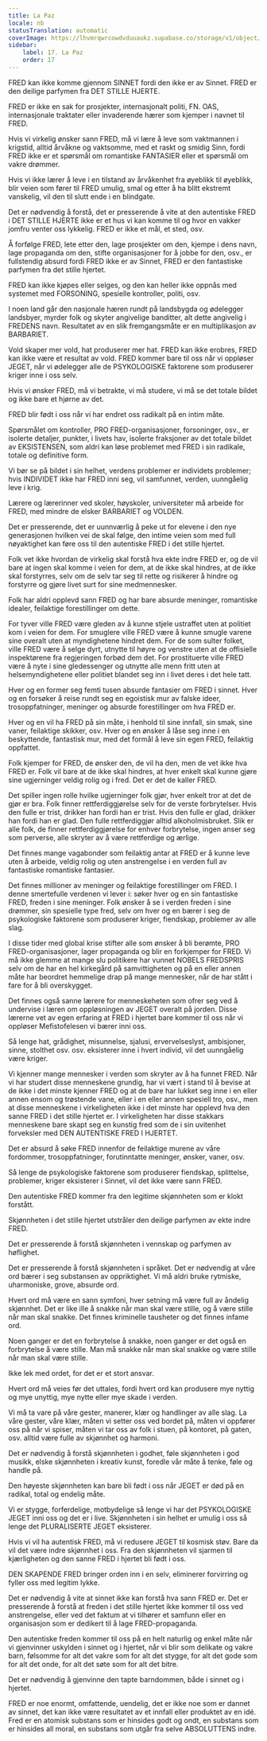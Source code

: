 ```yaml
---
title: La Paz
locale: nb
statusTranslation: automatic
coverImage: https://lhvmrqwrcowdvduuaukz.supabase.co/storage/v1/object/public/strapi-uploads/small_cover-educacion-fundamental.webp-2d51a7828a2b1309555be27f7e2a61a0.webp
sidebar:
    label: 17. La Paz
    order: 17
---
```

FRED kan ikke komme gjennom SINNET fordi den ikke er av Sinnet. FRED er den deilige parfymen fra DET STILLE HJERTE.

FRED er ikke en sak for prosjekter, internasjonalt politi, FN. OAS, internasjonale traktater eller invaderende hærer som kjemper i navnet til FRED.

Hvis vi virkelig ønsker sann FRED, må vi lære å leve som vaktmannen i krigstid, alltid årvåkne og vaktsomme, med et raskt og smidig Sinn, fordi FRED ikke er et spørsmål om romantiske FANTASIER eller et spørsmål om vakre drømmer.

Hvis vi ikke lærer å leve i en tilstand av årvåkenhet fra øyeblikk til øyeblikk, blir veien som fører til FRED umulig, smal og etter å ha blitt ekstremt vanskelig, vil den til slutt ende i en blindgate.

Det er nødvendig å forstå, det er presserende å vite at den autentiske FRED i DET STILLE HJERTE ikke er et hus vi kan komme til og hvor en vakker jomfru venter oss lykkelig. FRED er ikke et mål, et sted, osv.

Å forfølge FRED, lete etter den, lage prosjekter om den, kjempe i dens navn, lage propaganda om den, stifte organisasjoner for å jobbe for den, osv., er fullstendig absurd fordi FRED ikke er av Sinnet, FRED er den fantastiske parfymen fra det stille hjertet.

FRED kan ikke kjøpes eller selges, og den kan heller ikke oppnås med systemet med FORSONING, spesielle kontroller, politi, osv.

I noen land går den nasjonale hæren rundt på landsbygda og ødelegger landsbyer, myrder folk og skyter angivelige banditter, alt dette angivelig i FREDENS navn. Resultatet av en slik fremgangsmåte er en multiplikasjon av BARBARIET.

Vold skaper mer vold, hat produserer mer hat. FRED kan ikke erobres, FRED kan ikke være et resultat av vold. FRED kommer bare til oss når vi oppløser JEGET, når vi ødelegger alle de PSYKOLOGISKE faktorene som produserer kriger inne i oss selv.

Hvis vi ønsker FRED, må vi betrakte, vi må studere, vi må se det totale bildet og ikke bare et hjørne av det.

FRED blir født i oss når vi har endret oss radikalt på en intim måte.

Spørsmålet om kontroller, PRO FRED-organisasjoner, forsoninger, osv., er isolerte detaljer, punkter, i livets hav, isolerte fraksjoner av det totale bildet av EKSISTENSEN, som aldri kan løse problemet med FRED i sin radikale, totale og definitive form.

Vi bør se på bildet i sin helhet, verdens problemer er individets problemer; hvis INDIVIDET ikke har FRED inni seg, vil samfunnet, verden, uunngåelig leve i krig.

Lærere og lærerinner ved skoler, høyskoler, universiteter må arbeide for FRED, med mindre de elsker BARBARIET og VOLDEN.

Det er presserende, det er uunnværlig å peke ut for elevene i den nye generasjonen hvilken vei de skal følge, den intime veien som med full nøyaktighet kan føre oss til den autentiske FRED i det stille hjertet.

Folk vet ikke hvordan de virkelig skal forstå hva ekte indre FRED er, og de vil bare at ingen skal komme i veien for dem, at de ikke skal hindres, at de ikke skal forstyrres, selv om de selv tar seg til rette og risikerer å hindre og forstyrre og gjøre livet surt for sine medmennesker.

Folk har aldri opplevd sann FRED og har bare absurde meninger, romantiske idealer, feilaktige forestillinger om dette.

For tyver ville FRED være gleden av å kunne stjele ustraffet uten at politiet kom i veien for dem. For smuglere ville FRED være å kunne smugle varene sine overalt uten at myndighetene hindret dem. For de som sulter folket, ville FRED være å selge dyrt, utnytte til høyre og venstre uten at de offisielle inspektørene fra regjeringen forbød dem det. For prostituerte ville FRED være å nyte i sine gledessenger og utnytte alle menn fritt uten at helsemyndighetene eller politiet blandet seg inn i livet deres i det hele tatt.

Hver og en former seg femti tusen absurde fantasier om FRED i sinnet. Hver og en forsøker å reise rundt seg en egoistisk mur av falske ideer, trosoppfatninger, meninger og absurde forestillinger om hva FRED er.

Hver og en vil ha FRED på sin måte, i henhold til sine innfall, sin smak, sine vaner, feilaktige skikker, osv. Hver og en ønsker å låse seg inne i en beskyttende, fantastisk mur, med det formål å leve sin egen FRED, feilaktig oppfattet.

Folk kjemper for FRED, de ønsker den, de vil ha den, men de vet ikke hva FRED er. Folk vil bare at de ikke skal hindres, at hver enkelt skal kunne gjøre sine ugjerninger veldig rolig og i fred. Det er det de kaller FRED.

Det spiller ingen rolle hvilke ugjerninger folk gjør, hver enkelt tror at det de gjør er bra. Folk finner rettferdiggjørelse selv for de verste forbrytelser. Hvis den fulle er trist, drikker han fordi han er trist. Hvis den fulle er glad, drikker han fordi han er glad. Den fulle rettferdiggjør alltid alkoholmisbruket. Slik er alle folk, de finner rettferdiggjørelse for enhver forbrytelse, ingen anser seg som perverse, alle skryter av å være rettferdige og ærlige.

Det finnes mange vagabonder som feilaktig antar at FRED er å kunne leve uten å arbeide, veldig rolig og uten anstrengelse i en verden full av fantastiske romantiske fantasier.

Det finnes millioner av meninger og feilaktige forestillinger om FRED. I denne smertefulle verdenen vi lever i: søker hver og en sin fantastiske FRED, freden i sine meninger. Folk ønsker å se i verden freden i sine drømmer, sin spesielle type fred, selv om hver og en bærer i seg de psykologiske faktorene som produserer kriger, fiendskap, problemer av alle slag.

I disse tider med global krise stifter alle som ønsker å bli berømte, PRO FRED-organisasjoner, lager propaganda og blir en forkjemper for FRED. Vi må ikke glemme at mange slu politikere har vunnet NOBELS FREDSPRIS selv om de har en hel kirkegård på samvittigheten og på en eller annen måte har beordret hemmelige drap på mange mennesker, når de har stått i fare for å bli overskygget.

Det finnes også sanne lærere for menneskeheten som ofrer seg ved å undervise i læren om oppløsningen av JEGET overalt på jorden. Disse lærerne vet av egen erfaring at FRED i hjertet bare kommer til oss når vi oppløser Mefistofelesen vi bærer inni oss.

Så lenge hat, grådighet, misunnelse, sjalusi, ervervelseslyst, ambisjoner, sinne, stolthet osv. osv. eksisterer inne i hvert individ, vil det uunngåelig være kriger.

Vi kjenner mange mennesker i verden som skryter av å ha funnet FRED. Når vi har studert disse menneskene grundig, har vi vært i stand til å bevise at de ikke i det minste kjenner FRED og at de bare har lukket seg inne i en eller annen ensom og trøstende vane, eller i en eller annen spesiell tro, osv., men at disse menneskene i virkeligheten ikke i det minste har opplevd hva den sanne FRED i det stille hjertet er. I virkeligheten har disse stakkars menneskene bare skapt seg en kunstig fred som de i sin uvitenhet forveksler med DEN AUTENTISKE FRED I HJERTET.

Det er absurd å søke FRED innenfor de feilaktige murene av våre fordommer, trosoppfatninger, forutinntatte meninger, ønsker, vaner, osv.

Så lenge de psykologiske faktorene som produserer fiendskap, splittelse, problemer, kriger eksisterer i Sinnet, vil det ikke være sann FRED.

Den autentiske FRED kommer fra den legitime skjønnheten som er klokt forstått.

Skjønnheten i det stille hjertet utstråler den deilige parfymen av ekte indre FRED.

Det er presserende å forstå skjønnheten i vennskap og parfymen av høflighet.

Det er presserende å forstå skjønnheten i språket. Det er nødvendig at våre ord bærer i seg substansen av oppriktighet. Vi må aldri bruke rytmiske, uharmoniske, grove, absurde ord.

Hvert ord må være en sann symfoni, hver setning må være full av åndelig skjønnhet. Det er like ille å snakke når man skal være stille, og å være stille når man skal snakke. Det finnes kriminelle tausheter og det finnes infame ord.

Noen ganger er det en forbrytelse å snakke, noen ganger er det også en forbrytelse å være stille. Man må snakke når man skal snakke og være stille når man skal være stille.

Ikke lek med ordet, for det er et stort ansvar.

Hvert ord må veies før det uttales, fordi hvert ord kan produsere mye nyttig og mye unyttig, mye nytte eller mye skade i verden.

Vi må ta vare på våre gester, manerer, klær og handlinger av alle slag. La våre gester, våre klær, måten vi setter oss ved bordet på, måten vi oppfører oss på når vi spiser, måten vi tar oss av folk i stuen, på kontoret, på gaten, osv. alltid være fulle av skjønnhet og harmoni.

Det er nødvendig å forstå skjønnheten i godhet, føle skjønnheten i god musikk, elske skjønnheten i kreativ kunst, foredle vår måte å tenke, føle og handle på.

Den høyeste skjønnheten kan bare bli født i oss når JEGET er død på en radikal, total og endelig måte.

Vi er stygge, forferdelige, motbydelige så lenge vi har det PSYKOLOGISKE JEGET inni oss og det er i live. Skjønnheten i sin helhet er umulig i oss så lenge det PLURALISERTE JEGET eksisterer.

Hvis vi vil ha autentisk FRED, må vi redusere JEGET til kosmisk støv. Bare da vil det være indre skjønnhet i oss. Fra den skjønnheten vil sjarmen til kjærligheten og den sanne FRED i hjertet bli født i oss.

DEN SKAPENDE FRED bringer orden inn i en selv, eliminerer forvirring og fyller oss med legitim lykke.

Det er nødvendig å vite at sinnet ikke kan forstå hva sann FRED er. Det er presserende å forstå at freden i det stille hjertet ikke kommer til oss ved anstrengelse, eller ved det faktum at vi tilhører et samfunn eller en organisasjon som er dedikert til å lage FRED-propaganda.

Den autentiske freden kommer til oss på en helt naturlig og enkel måte når vi gjenvinner uskylden i sinnet og i hjertet, når vi blir som delikate og vakre barn, følsomme for alt det vakre som for alt det stygge, for alt det gode som for alt det onde, for alt det søte som for alt det bitre.

Det er nødvendig å gjenvinne den tapte barndommen, både i sinnet og i hjertet.

FRED er noe enormt, omfattende, uendelig, det er ikke noe som er dannet av sinnet, det kan ikke være resultatet av et innfall eller produktet av en idé. Fred er en atomisk substans som er hinsides godt og ondt, en substans som er hinsides all moral, en substans som utgår fra selve ABSOLUTTENS indre.

